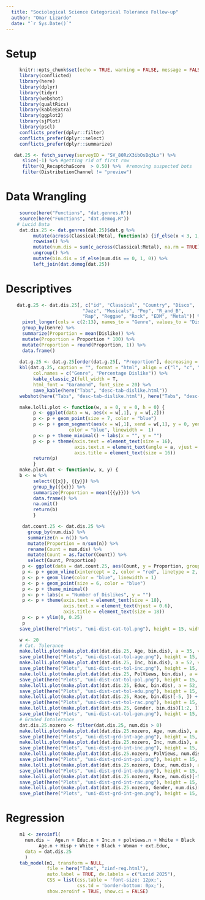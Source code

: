 ```yaml
---
  title: "Sociological Science Categorical Tolerance Follow-up"
  author: "Omar Lizardo"
  date: "`r Sys.Date()`"
---
```


# Setup
```r
     knitr::opts_chunk$set(echo = TRUE, warning = FALSE, message = FALSE)
     library(conflicted)
     library(here)
     library(dplyr)
     library(tidyr)
     library(webshot)
     library(qualtRics)
     library(kableExtra)
     library(ggplot2)
     library(sjPlot)
     library(pscl)
     conflicts_prefer(dplyr::filter)
     conflicts_prefer(dplyr::select)
     conflicts_prefer(dplyr::summarize)
```

```r
   dat.25 <- fetch_survey(surveyID = "SV_80RzX3ibOsBq3Lo") %>% 
      slice(-1) %>% #getting rid of first row 
      filter(Q_RecaptchaScore  > 0.50) %>%  #removing suspected bots
      filter(DistributionChannel != "preview") 
```

# Data Wrangling

```r
     source(here("Functions", "dat.genres.R"))
     source(here("Functions", "dat.demog.R"))
    # Lucid Data
     dat.dis.25 <- dat.genres(dat.25)$dat.g %>%
          mutate(across(Classical:Metal, function(x) {if_else(x < 3, 1, 0)})) %>% 
          rowwise() %>% 
          mutate(num.dis = sum(c_across(Classical:Metal), na.rm = TRUE)) %>% 
          ungroup() %>% 
          mutate(bin.dis = if_else(num.dis == 0, 1, 0)) %>% 
          left_join(dat.demog(dat.25))
```

# Descriptives

```r
    dat.g.25 <- dat.dis.25[, c("id", "Classical", "Country", "Disco",
                            "Jazz", "Musicals", "Pop", "R_and_B",
                            "Rap", "Reggae", "Rock", "EDM", "Metal")] %>% 
      pivot_longer(cols = c(2:13), names_to = "Genre", values_to = "Dislike") %>% 
      group_by(Genre) %>% 
      summarize(Proportion = mean(Dislike)) %>% 
      mutate(Proportion = Proportion * 100) %>% 
      mutate(Proportion = round(Proportion, 1)) %>% 
      data.frame()
    
     dat.g.25 <- dat.g.25[order(dat.g.25[, "Proportion"], decreasing = TRUE), ]
     kbl(dat.g.25, caption = "", format = "html", align = c("l", "c", "l", "c"), row.names = F,
          col.names = c("Genre", "Percentage Dislike")) %>% 
          kable_classic_2(full_width = T, 
          html_font = "Garamond", font_size = 20) %>% 
          save_kable(here("Tabs", "desc-tab-dislike.html"))
     webshot(here("Tabs", "desc-tab-dislike.html"), here("Tabs", "desc-tab-dislike.png"))
```

```r
     make.lolli.plot <- function(w, a = 0, v = 0, h = 0) {
          p <- ggplot(data = w, aes(x = w[,1], y = w[,2]))
          p <- p + geom_point(size = 7, color = "blue")
          p <- p + geom_segment(aes(x = w[,1], xend = w[,1], y = 0, yend = w[,2]), 
                       color = "blue", linewidth =  1) 
          p <- p + theme_minimal() + labs(x = "", y = "")
          p <- p + theme(axis.text = element_text(size = 16),
                         axis.text.x = element_text(angle = a, vjust = v, hjust = h),
                         axis.title = element_text(size = 16))
          return(p)
          }
     make.plot.dat <- function(w, x, y) {
     b <- w %>% 
          select({{x}}, {{y}}) %>% 
          group_by({{x}}) %>% 
          summarize(Proportion = mean({{y}})) %>% 
          data.frame() %>% 
          na.omit()
          return(b)
          }
```

```r
      dat.count.25 <- dat.dis.25 %>% 
        group_by(num.dis) %>% 
        summarize(n = n()) %>% 
        mutate(Proportion = n/sum(n)) %>% 
        rename(Count = num.dis) %>% 
        mutate(Count = as.factor(Count)) %>% 
        select(Count, Proportion)
      p <- ggplot(data = dat.count.25, aes(Count, y = Proportion, group = 1))
      p <- p + geom_vline(xintercept = 2, color = "red", linetype = 2, linewidth = 1)
      p <- p + geom_line(color = "blue", linewidth = 1) 
      p <- p + geom_point(size = 6, color = "blue")
      p <- p + theme_minimal() 
      p <- p + labs(x = "Number of Dislikes", y = "")
      p <- p + theme(axis.text = element_text(size = 18),
                     axis.text.x = element_text(hjust = 0.6),
                     axis.title = element_text(size = 18))
      p <- p + ylim(0, 0.25)
      p
     save_plot(here("Plots", "uni-dist-cat-tol.png"), height = 15, width = 20)
```


```r
     w <- 20
     # Cat. Tolerance
     make.lolli.plot(make.plot.dat(dat.dis.25, Age, bin.dis), a = 35, v = 1.1, h = 1)
     save_plot(here("Plots", "uni-dist-cat-tol-age.png"), height = 15, width = w)
     make.lolli.plot(make.plot.dat(dat.dis.25, Inc, bin.dis), a = 52, v = 1.1, h = 1)
     save_plot(here("Plots", "uni-dist-cat-tol-inc.png"), height = 15, width = w)
     make.lolli.plot(make.plot.dat(dat.dis.25, PolViews, bin.dis), a = 55, v = 1.1, h = 1)
     save_plot(here("Plots", "uni-dist-cat-tol-pol.png"), height = 15, width = w)
     make.lolli.plot(make.plot.dat(dat.dis.25, Educ, bin.dis), a = 52, v = 1.1, h = 1)
     save_plot(here("Plots", "uni-dist-cat-tol-edu.png"), height = 15, width = w)
     make.lolli.plot(make.plot.dat(dat.dis.25, Race, bin.dis)[-5, ]) + coord_flip()
     save_plot(here("Plots", "uni-dist-cat-tol-rac.png"), height = 15, width = w)
     make.lolli.plot(make.plot.dat(dat.dis.25, Gender, bin.dis)[1:2, ]) + coord_flip()
     save_plot(here("Plots", "uni-dist-cat-tol-gen.png"), height = 15, width = w)
     # Graded Intolerance
     dat.dis.25.nozero <- filter(dat.dis.25, num.dis > 0)
     make.lolli.plot(make.plot.dat(dat.dis.25.nozero, Age, num.dis), a = 35)
     save_plot(here("Plots", "uni-dist-grd-int-age.png"), height = 15, width = w)
     make.lolli.plot(make.plot.dat(dat.dis.25.nozero, Inc, num.dis), a = 52, v = 1.1, h = 1)
     save_plot(here("Plots", "uni-dist-grd-int-inc.png"), height = 15, width = w)
     make.lolli.plot(make.plot.dat(dat.dis.25.nozero, PolViews, num.dis), a = 55, v = 1.1, h = 1)
     save_plot(here("Plots", "uni-dist-grd-int-pol.png"), height = 15, width = w)
     make.lolli.plot(make.plot.dat(dat.dis.25.nozero, Educ, num.dis), a = 52, v = 1.1, h = 1)
     save_plot(here("Plots", "uni-dist-grd-int-edu.png"), height = 15, width = w)
     make.lolli.plot(make.plot.dat(dat.dis.25.nozero, Race, num.dis)[-5, ]) + coord_flip()
     save_plot(here("Plots", "uni-dist-grd-int-rac.png"), height = 15, width = w)
     make.lolli.plot(make.plot.dat(dat.dis.25.nozero, Gender, num.dis)[1:2, ]) + coord_flip()
     save_plot(here("Plots", "uni-dist-grd-int-gen.png"), height = 15, width = w)
```


# Regression
```r
     m1 <- zeroinfl(
       num.dis ~  Age.n + Educ.n + Inc.n + polviews.n + White + Black | 
            Age.n + Hisp + White + Black + Woman + ext.Educ, 
       data = dat.dis.25
       )
     tab_model(m1, transform = NULL, 
               file = here("Tabs", "zinf-reg.html"), 
               auto.label = TRUE, dv.labels = c("Lucid 2025"), 
               CSS = list(css.table = 'font-size: 12px;',
                          css.td = 'border-bottom: 0px;'), 
               show.zeroinf = TRUE, show.ci = FALSE)
```



